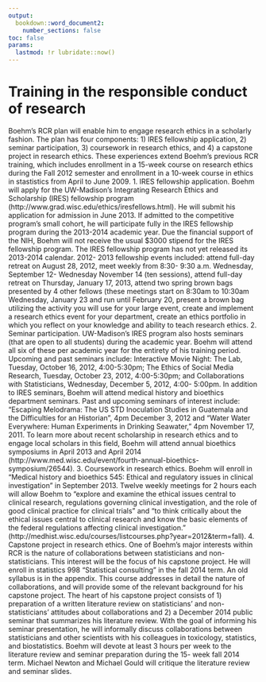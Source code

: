 ```yaml
---
output: 
  bookdown::word_document2:  
    number_sections: false
toc: false
params:
  lastmod: !r lubridate::now()
---
```


# Training in the responsible conduct of research

Boehm's RCR plan will enable him to engage research ethics in a scholarly fashion. The plan has four
components: 1) IRES fellowship application, 2) seminar participation, 3) coursework in research
ethics, and 4) a capstone project in research ethics. These experiences extend Boehm's previous
RCR training, which includes enrollment in a 15-week course on research ethics during the Fall 2012
semester and enrollment in a 10-week course in ethics in stastistics from April to June 2009.
1. IRES fellowship application. Boehm will apply for the UW-Madison's Integrating Research Ethics
and Scholarship (IRES) fellowship program (http://www.grad.wisc.edu/ethics/iresfellows.html). He will
submit his application for admission in June 2013. If admitted to the competitive program's small
cohort, he will participate fully in the IRES fellowship program during the 2013-2014 academic year.
Due the financial support of the NIH, Boehm will not receive the usual $3000 stipend for the IRES
fellowship program. The IRES fellowship program has not yet released its 2013-2014 calendar. 2012-
2013 fellowship events included: attend full-day retreat on August 28, 2012, meet weekly from 8:30-
9:30 a.m. Wednesday, September 12- Wednesday November 14 (ten sessions), attend full-day retreat
on Thursday, January 17, 2013, attend two spring brown bags presented by 4 other fellows (these
meetings start on 8:30am to 10:30am Wednesday, January 23 and run until February 20, present a
brown bag utilizing the activity you will use for your large event, create and implement a research
ethics event for your department, create an ethics portfolio in which you reflect on your knowledge and
ability to teach research ethics.
2. Seminar participation. UW-Madison's IRES program also hosts seminars (that are open to all
students) during the academic year. Boehm will attend all six of these per academic year for the
entirety of his training period. Upcoming and past seminars include: Interactive Movie Night: The Lab,
Tuesday, October 16, 2012, 4:00-5:30pm; The Ethics of Social Media Research, Tuesday, October 23,
2012, 4:00-5:30pm; and Collaborations with Statisticians, Wednesday, December 5, 2012, 4:00-
5:00pm. In addition to IRES seminars, Boehm will attend medical history and bioethics department
seminars. Past and upcoming seminars of interest include: “Escaping Melodrama: The US STD
Inoculation Studies in Guatemala and the Difficulties for an Historian”, 4pm December 3, 2012 and
“Water Water Everywhere: Human Experiments in Drinking Seawater,” 4pm November 17, 2011.
To learn more about recent scholarship in research ethics and to engage local scholars in this field,
Boehm will attend annual bioethics symposiums in April 2013 and April 2014
(http://www.med.wisc.edu/event/fourth-annual-bioethics-symposium/26544).
3. Coursework in research ethics. Boehm will enroll in “Medical history and bioethics 545: Ethical
and regulatory issues in clinical investigation” in September 2013. Twelve weekly meetings for 2 hours
each will allow Boehm to “explore and examine the ethical issues central to clinical research,
regulations governing clinical investigation, and the role of good clinical practice for clinical trials” and
“to think critically about the ethical issues central to clinical research and know the basic elements of
the federal regulations affecting clinical investigation.”
(http://medhist.wisc.edu/courses/listcourses.php?year=2012&term=fall).
4. Capstone project in research ethics. One of Boehm's major interests within RCR is the nature of
collaborations between statisticians and non-statisticians. This interest will be the focus of his
capstone project. He will enroll in statistics 998 “Statistical consulting” in the fall 2014 term. An old
syllabus is in the appendix. This course addresses in detail the nature of collaborations, and will
provide some of the relevant background for his capstone project. The heart of his capstone project
consists of 1) preparation of a written literature review on statisticians' and non-statisticians' attitudes
about collaborations and 2) a December 2014 public seminar that summarizes his literature review.
With the goal of informing his seminar presentation, he will informally discuss collaborations between
statisticians and other scientists with his colleagues in toxicology, statistics, and biostatistics. Boehm
will devote at least 3 hours per week to the literature review and seminar preparation during the 15-
week fall 2014 term. Michael Newton and Michael Gould will critique the literature review and seminar
slides.